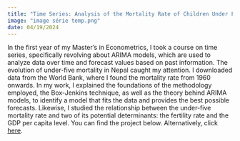 ```yaml
---
title: "Time Series: Analysis of the Mortality Rate of Children Under Five in Nepal"
image: "image série temp.png"
date: 04/19/2024
---
```


In the first year of my Master's in Econometrics, I took a course on time series, specifically revolving about ARIMA models, which are used to analyze data over time and forecast values based on past information. The evolution of under-five mortality in Nepal caught my attention. I downloaded data from the World Bank, where I found the mortality rate from 1960 onwards. In my work, I explained the foundations of the methodology employed, the Box-Jenkins technique, as well as the theory behind ARIMA models, to identify a model that fits the data and provides the best possible forecasts. Likewise, I studied the relationship between the under-five mortality rate and two of its potential determinants: the fertility rate and the GDP per capita level. You can find the project below. Alternatively, click [here](Séries%20temporelles%20dossier.pdf).

<object data="Séries temporelles dossier.pdf" type="application/pdf" width="100%" height="100%" style="min-height:50vh;">

</object>
